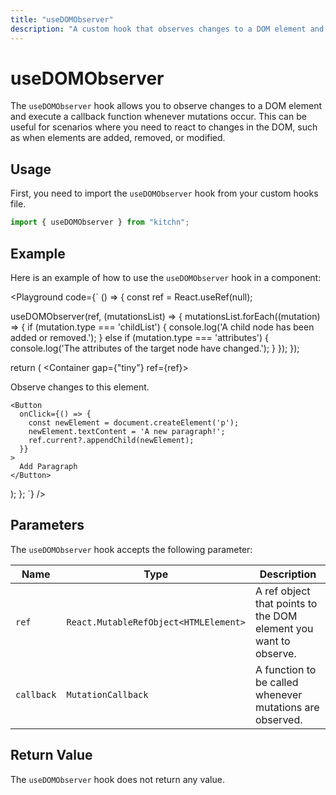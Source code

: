 ```yaml
---
title: "useDOMObserver"
description: "A custom hook that observes changes to a DOM element and triggers a callback function when mutations occur."
---
```



# useDOMObserver

The `useDOMObserver` hook allows you to observe changes to a DOM element and execute a callback function whenever mutations occur. This can be useful for scenarios where you need to react to changes in the DOM, such as when elements are added, removed, or modified.

## Usage

First, you need to import the `useDOMObserver` hook from your custom hooks file.

```jsx
import { useDOMObserver } from "kitchn";
```

## Example

Here is an example of how to use the `useDOMObserver` hook in a component:

<Playground
code={`
() => {
  const ref = React.useRef(null);

  useDOMObserver(ref, (mutationsList) => {
    mutationsList.forEach((mutation) => {
      if (mutation.type === 'childList') {
        console.log('A child node has been added or removed.');
      } else if (mutation.type === 'attributes') {
        console.log('The attributes of the target node have changed.');
      }
    });
  });

  return (
  <Container gap={"tiny"} ref={ref}>
    <p>Observe changes to this element.</p>
    
    <Button
      onClick={() => {
        const newElement = document.createElement('p');
        newElement.textContent = 'A new paragraph!';
        ref.current?.appendChild(newElement);
      }}
    >
      Add Paragraph
    </Button>
  </Container>
  );
};
`}
/>

## Parameters

The `useDOMObserver` hook accepts the following parameter:

| Name       | Type                                  | Description
|------------|---------------------------------------|---------------------------------------------------
| `ref`      | `React.MutableRefObject<HTMLElement>` | A ref object that points to the DOM element you want to observe.
| `callback` | `MutationCallback`                    | A function to be called whenever mutations are observed.

## Return Value

The `useDOMObserver` hook does not return any value.
